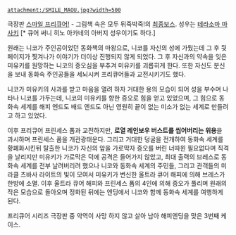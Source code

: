  attachment:/SMILE_MAOU.jpg?width=500

극장판 [[스마일 프리큐어!]] - 그림책 속은 모두 뒤죽박죽!의 [[최종보스]]. 성우는 [[테라소마 마사키]] [* 큐어 써니 히노 아카네의 아버지 성우이기도 하다.]

원래는 니코가 주인공이었던 동화책의 마왕으로, 니코를 자신의 성에 가뒀는데 그 후 뒷 페이지가 찢겨나가 이야기가 더이상 진행되지 않게 되었다. 그 후 자신과의 약속을 잊은 미유키를 원망하는 니코의 증오심을 부추겨 미유키를 괴롭히게 한다. 또한 자신도 분신을 보내 동화속 주인공들을 세뇌시켜 프리큐어들과 교전시키기도 했다.

니코가 미유키의 사과를 받고 마음을 열려 하자 거대한 용의 모습이 되어 성을 부수며 나타나 니코를 가두는데, 니코의 미유키를 향한 증오로 힘을 얻고 있었으며, 그 힘으로 동화속 세계를 해피 엔드도 배드 엔드도 아닌 영원히 끝이 없는 미소가 없는 세계로 만들려고 하고 있었다. 

이후 프리큐어 프린세스 폼과 교전하지만, '''로열 레인보우 버스트를 씹어버리는 위용'''을 과시하며 프린세스 폼을 개관광태운다. 그리고 거대한 덩굴을 전개하여 동화속 세계를 황폐화시킨뒤 탈출한 니코가 자신의 앞을 가로막자 증오를 버린 너따윈 필요없다며 직격을 날리지만 미유키가 가로막은 덕에 공격은 들어가지 않았고, 최대 출력의 브레스로 동화속 세계를 전부 날려버리려 했으나 니코와 동화속 세계의 주민들, 그리고 관객들의 미라클 츠바사 라이트의 빛이 모여서 미유키가 변신한 울트라 큐어 해피에 의해 브레스가 한방에 소멸. 이후 울트라 큐어 해피와 프린세스 폼의 4인에 의해 증오가 풀리며 원래의 작은 모습으로 돌아오며 정화된 뒤에는 엔딩에서 니코와 함께 동화속 세계를 여행하게 된다.

프리큐어 시리즈 극장판 중 악역이 사망 하지 않고 살아 남아 해피엔딩을 맞은 3번째 케이스.
